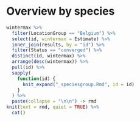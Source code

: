 # Overview by species

```r
wintermax %>%
  filter(LocationGroup == "Belgium") %>%
  select(id, wintermax = Estimate) %>%
  inner_join(results, by = "id") %>%
  filter(Status == "converged") %>%
  distinct(id, wintermax) %>%
  arrange(desc(wintermax)) %>%
  pull(id) %>%
  sapply(
    function(id) {
      knit_expand("_speciesgroup.Rmd", id = id)
    }
  ) %>%
  paste(collapse = "\n\n") -> rmd
knit(text = rmd, quiet = TRUE) %>%
  cat()
```
